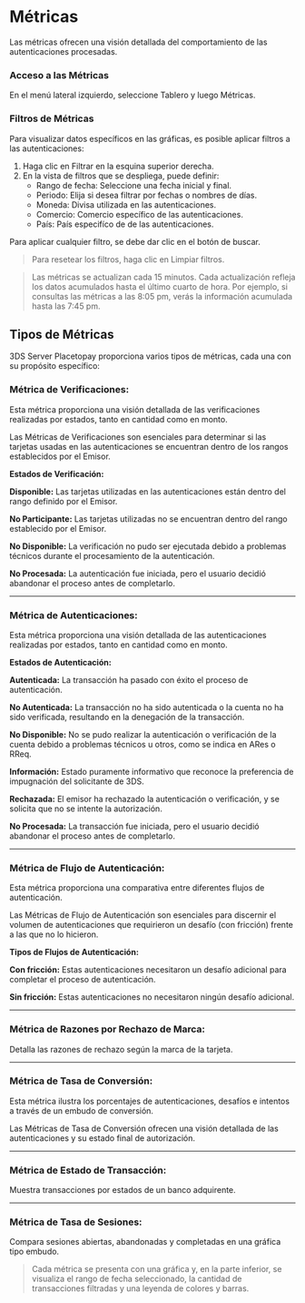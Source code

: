 <MissingTranslationBanner />

# Métricas

Las métricas ofrecen una visión detallada del comportamiento de las autenticaciones procesadas.

### Acceso a las Métricas

En el menú lateral izquierdo, seleccione Tablero y luego Métricas.

### Filtros de Métricas
Para visualizar datos específicos en las gráficas, es posible aplicar filtros a las autenticaciones:

1. Haga clic en Filtrar en la esquina superior derecha.
2. En la vista de filtros que se despliega, puede definir:
    - Rango de fecha: Seleccione una fecha inicial y final.
    - Periodo: Elija si desea filtrar por fechas o nombres de días.
    - Moneda: Divisa utilizada en las autenticaciones.
    - Comercio: Comercio específico de las autenticaciones.
    - País: País especifíco de de las autenticaciones.

Para aplicar cualquier filtro, se debe dar clic en el botón de buscar.
> Para resetear los filtros, haga clic en Limpiar filtros.

> Las métricas se actualizan cada 15 minutos. Cada actualización refleja los datos acumulados hasta el último cuarto de hora. Por ejemplo, si consultas las métricas a las 8:05 pm, verás la información acumulada hasta las 7:45 pm.

## Tipos de Métricas

3DS Server Placetopay proporciona varios tipos de métricas, cada una con su propósito específico:

### Métrica de Verificaciones:
Esta métrica proporciona una visión detallada de las verificaciones realizadas por estados, tanto en cantidad como en monto.

Las Métricas de Verificaciones son esenciales para determinar si las tarjetas usadas en las autenticaciones se encuentran dentro de los rangos establecidos por el Emisor.

**Estados de Verificación:**

**Disponible:** Las tarjetas utilizadas en las autenticaciones están dentro del rango definido por el Emisor.

**No Participante:** Las tarjetas utilizadas no se encuentran dentro del rango establecido por el Emisor.

**No Disponible:** La verificación no pudo ser ejecutada debido a problemas técnicos durante el procesamiento de la autenticación.

**No Procesada:** La autenticación fue iniciada, pero el usuario decidió abandonar el proceso antes de completarlo.

---

### Métrica de Autenticaciones:
Esta métrica proporciona una visión detallada de las autenticaciones realizadas por estados, tanto en cantidad como en monto.

**Estados de Autenticación:**

**Autenticada:** La transacción ha pasado con éxito el proceso de autenticación.

**No Autenticada:** La transacción no ha sido autenticada o la cuenta no ha sido verificada, resultando en la denegación de la transacción.

**No Disponible:** No se pudo realizar la autenticación o verificación de la cuenta debido a problemas técnicos u otros, como se indica en ARes o RReq.

**Información:** Estado puramente informativo que reconoce la preferencia de impugnación del solicitante de 3DS.

**Rechazada:** El emisor ha rechazado la autenticación o verificación, y se solicita que no se intente la autorización.

**No Procesada:** La transacción fue iniciada, pero el usuario decidió abandonar el proceso antes de completarlo.

---

### Métrica de Flujo de Autenticación:
Esta métrica proporciona una comparativa entre diferentes flujos de autenticación.

Las Métricas de Flujo de Autenticación son esenciales para discernir el volumen de autenticaciones que requirieron un desafío (con fricción) frente a las que no lo hicieron.

**Tipos de Flujos de Autenticación:**

**Con fricción:** Estas autenticaciones necesitaron un desafío adicional para completar el proceso de autenticación.

**Sin fricción:** Estas autenticaciones no necesitaron ningún desafío adicional.

---

### Métrica de Razones por Rechazo de Marca:
Detalla las razones de rechazo según la marca de la tarjeta.

---

### Métrica de Tasa de Conversión:
Esta métrica ilustra los porcentajes de autenticaciones, desafíos e intentos a través de un embudo de conversión.

Las Métricas de Tasa de Conversión ofrecen una visión detallada de las autenticaciones y su estado final de autorización.

--- 

### Métrica de Estado de Transacción:
Muestra transacciones por estados de un banco adquirente.

---

### Métrica de Tasa de Sesiones:
Compara sesiones abiertas, abandonadas y completadas en una gráfica tipo embudo.

> Cada métrica se presenta con una gráfica y, en la parte inferior, se visualiza el rango de fecha seleccionado, la cantidad de transacciones filtradas y una leyenda de colores y barras.